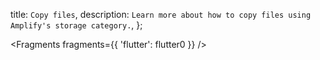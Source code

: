   title: `Copy files`,
  description: `Learn more about how to copy files using Amplify's storage category.`,
};



<Fragments fragments={{ 'flutter': flutter0 }} />